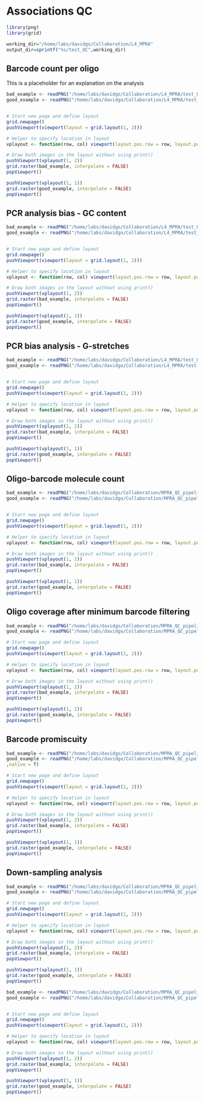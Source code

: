 # Associations QC



```r
library(png)
library(grid)
```

```r
working_dir="/home/labs/davidgo/Collaboration/L4_MPRA"
output_dir=sprintf("%s/test_QC",working_dir)
```


## Barcode count per oligo

This is a placeholder for an explanation on the analysis

```r


bad_example <- readPNG("/home/labs/davidgo/Collaboration/L4_MPRA/test_QC/satmutMPRA_L4a4/barcode count per oligo with zero.png",native = T)
good_example <- readPNG("/home/labs/davidgo/Collaboration/L4_MPRA/test_QC/humanMPRA_L3a2/barcode count per oligo with zero.png",native = T)


# Start new page and define layout
grid.newpage()
pushViewport(viewport(layout = grid.layout(1, 2)))

# Helper to specify location in layout
vplayout <- function(row, col) viewport(layout.pos.row = row, layout.pos.col = col)

# Draw both images in the layout without using print()
pushViewport(vplayout(1, 2))
grid.raster(bad_example, interpolate = FALSE)
popViewport()

pushViewport(vplayout(1, 1))
grid.raster(good_example, interpolate = FALSE)
popViewport()
```

## PCR analysis bias - GC content

```r


bad_example <- readPNG("/home/labs/davidgo/Collaboration/L4_MPRA/test_QC/humanMPRA_L3a1/reads per oligo by gc.png",native = T)
good_example <- readPNG("/home/labs/davidgo/Collaboration/L4_MPRA/test_QC/satmutMPRA_L4a3/reads per oligo by gc.png",native = T)


# Start new page and define layout
grid.newpage()
pushViewport(viewport(layout = grid.layout(1, 2)))

# Helper to specify location in layout
vplayout <- function(row, col) viewport(layout.pos.row = row, layout.pos.col = col)

# Draw both images in the layout without using print()
pushViewport(vplayout(1, 2))
grid.raster(bad_example, interpolate = FALSE)
popViewport()

pushViewport(vplayout(1, 1))
grid.raster(good_example, interpolate = FALSE)
popViewport()
```

## PCR bias analysis - G-stretches

```r


bad_example <- readPNG("/home/labs/davidgo/Collaboration/L4_MPRA/test_QC/satmutMPRA_L4a3/barcodes per oligo by G strech.png",native = T)
good_example <- readPNG("/home/labs/davidgo/Collaboration/L4_MPRA/test_QC/humanMPRA_L3a1/barcodes per oligo by G strech.png",native = T)


# Start new page and define layout
grid.newpage()
pushViewport(viewport(layout = grid.layout(1, 2)))

# Helper to specify location in layout
vplayout <- function(row, col) viewport(layout.pos.row = row, layout.pos.col = col)

# Draw both images in the layout without using print()
pushViewport(vplayout(1, 2))
grid.raster(bad_example, interpolate = FALSE)
popViewport()

pushViewport(vplayout(1, 1))
grid.raster(good_example, interpolate = FALSE)
popViewport()
```

## Oligo-barcode molecule count

```r


bad_example <- readPNG("/home/labs/davidgo/Collaboration/MPRA_QC_pipeline/placeholder.png",native = T)
good_example <- readPNG("/home/labs/davidgo/Collaboration/MPRA_QC_pipeline/associations/satmutMPRA_L4a3/reads per oligo-barcode association.png",native = T)


# Start new page and define layout
grid.newpage()
pushViewport(viewport(layout = grid.layout(1, 2)))

# Helper to specify location in layout
vplayout <- function(row, col) viewport(layout.pos.row = row, layout.pos.col = col)

# Draw both images in the layout without using print()
pushViewport(vplayout(1, 2))
grid.raster(bad_example, interpolate = FALSE)
popViewport()

pushViewport(vplayout(1, 1))
grid.raster(good_example, interpolate = FALSE)
popViewport()
```

## Oligo coverage after minimum barcode filtering

```r


bad_example <- readPNG("/home/labs/davidgo/Collaboration/MPRA_QC_pipeline/associations/Max_MPRA_run2/Retrieved oligos by barcode threshold.png",native = T)
good_example <- readPNG("/home/labs/davidgo/Collaboration/MPRA_QC_pipeline/associations/humanMPRA_L3a2/Retrieved oligos by barcode threshold.png",native = T)

# Start new page and define layout
grid.newpage()
pushViewport(viewport(layout = grid.layout(1, 2)))

# Helper to specify location in layout
vplayout <- function(row, col) viewport(layout.pos.row = row, layout.pos.col = col)

# Draw both images in the layout without using print()
pushViewport(vplayout(1, 2))
grid.raster(bad_example, interpolate = FALSE)
popViewport()

pushViewport(vplayout(1, 1))
grid.raster(good_example, interpolate = FALSE)
popViewport()
```
## Barcode promiscuity

```r


bad_example <- readPNG("/home/labs/davidgo/Collaboration/MPRA_QC_pipeline/placeholder.png",native = T)
good_example <- readPNG("/home/labs/davidgo/Collaboration/MPRA_QC_pipeline/associations/satmutMPRA_L4a3/oligos per barcode.png"
,native = T)

# Start new page and define layout
grid.newpage()
pushViewport(viewport(layout = grid.layout(1, 2)))

# Helper to specify location in layout
vplayout <- function(row, col) viewport(layout.pos.row = row, layout.pos.col = col)

# Draw both images in the layout without using print()
pushViewport(vplayout(1, 2))
grid.raster(bad_example, interpolate = FALSE)
popViewport()

pushViewport(vplayout(1, 1))
grid.raster(good_example, interpolate = FALSE)
popViewport()
```

## Down-sampling analysis

```r



bad_example <- readPNG("/home/labs/davidgo/Collaboration/MPRA_QC_pipeline/placeholder.png",native = T)
good_example <- readPNG("/home/labs/davidgo/Collaboration/MPRA_QC_pipeline/associations/satmutMPRA_L4a3/downsampling_analysis.png",native = T)

# Start new page and define layout
grid.newpage()
pushViewport(viewport(layout = grid.layout(1, 2)))

# Helper to specify location in layout
vplayout <- function(row, col) viewport(layout.pos.row = row, layout.pos.col = col)

# Draw both images in the layout without using print()
pushViewport(vplayout(1, 2))
grid.raster(bad_example, interpolate = FALSE)
popViewport()

pushViewport(vplayout(1, 1))
grid.raster(good_example, interpolate = FALSE)
popViewport()
```


```r


bad_example <- readPNG("/home/labs/davidgo/Collaboration/MPRA_QC_pipeline/placeholder.png",native = T)
good_example <- readPNG("/home/labs/davidgo/Collaboration/MPRA_QC_pipeline/associations/satmutMPRA_L4a3/model_comparison_hill.png",native = T)


# Start new page and define layout
grid.newpage()
pushViewport(viewport(layout = grid.layout(1, 2)))

# Helper to specify location in layout
vplayout <- function(row, col) viewport(layout.pos.row = row, layout.pos.col = col)

# Draw both images in the layout without using print()
pushViewport(vplayout(1, 2))
grid.raster(bad_example, interpolate = FALSE)
popViewport()

pushViewport(vplayout(1, 1))
grid.raster(good_example, interpolate = FALSE)
popViewport()
```
